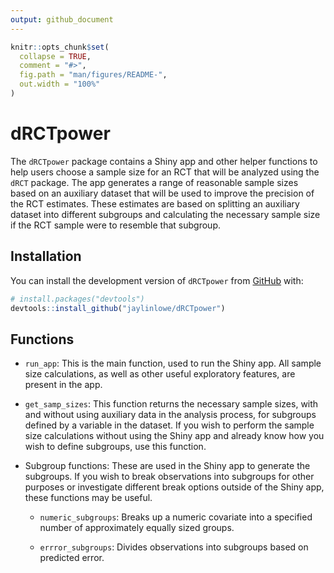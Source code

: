 ```yaml
---
output: github_document
---
```


<!-- README.md is generated from README.Rmd. Please edit that file -->

```r
knitr::opts_chunk$set(
  collapse = TRUE,
  comment = "#>",
  fig.path = "man/figures/README-",
  out.width = "100%"
)
```

# dRCTpower

<!-- badges: start -->
<!-- badges: end -->

The `dRCTpower` package contains a Shiny app and other helper functions to help users choose a sample size for an RCT that will be analyzed using the `dRCT` package. The app generates a range of reasonable sample sizes based on an auxiliary dataset that will be used to improve the precision of the RCT estimates. These estimates are based on splitting an auxiliary dataset into different subgroups and calculating the necessary sample size if the RCT sample were to resemble that subgroup. 

## Installation

You can install the development version of `dRCTpower` from [GitHub](https://github.com/) with:

``` r
# install.packages("devtools")
devtools::install_github("jaylinlowe/dRCTpower")
```

## Functions 

* `run_app`: This is the main function, used to run the Shiny app. All sample size calculations, as well as other useful exploratory features, are present in the app. 

* `get_samp_sizes`: This function returns the necessary sample sizes, with and without using auxiliary data in the analysis process, for subgroups defined by a variable in the dataset. If you wish to perform the sample size calculations without using the Shiny app and already know how you wish to define subgroups, use this function. 

* Subgroup functions: These are used in the Shiny app to generate the subgroups. If you wish to break observations into subgroups for other purposes or investigate different break options outside of the Shiny app, these functions may be useful.  

  * `numeric_subgroups`: Breaks up a numeric covariate into a specified number of approximately equally sized groups. 
  
  * `errror_subgroups`: Divides observations into subgroups based on predicted error. 
